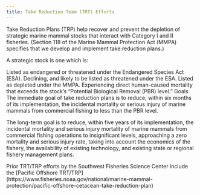 ```yaml
---
title: Take Reduction Team (TRT) Efforts
---
```


Take Reduction Plans (TRP) help recover and prevent the depletion of strategic marine mammal stocks that interact with Category I and II fisheries. (Section 118 of the Marine Mammal Protection Act (MMPA) specifies that we develop and implement take reduction plans.)

A strategic stock is one which is:

Listed as endangered or threatened under the Endangered Species Act (ESA). Declining, and likely to be listed as threatened under the ESA. Listed as depleted under the MMPA. Experiencing direct human-caused mortality that exceeds the stock's "Potential Biological Removal (PBR) level." Goals The immediate goal of take reduction plans is to reduce, within six months of its implementation, the incidental mortality or serious injury of marine mammals from commercial fishing to less than the PBR level.

The long-term goal is to reduce, within five years of its implementation, the incidental mortality and serious injury mortality of marine mammals from commercial fishing operations to insignificant levels, approaching a zero mortality and serious injury rate, taking into account the economics of the fishery, the availability of existing technology, and existing state or regional fishery management plans.

Prior TRT/TRP efforts by the Southwest Fisheries Science Center include the \[Pacific Offshore TRT/TRP\](https://www.fisheries.noaa.gov/national/marine-mammal-protection/pacific-offshore-cetacean-take-reduction-plan)
